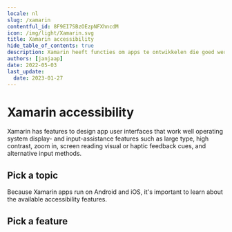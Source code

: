```yaml
---
locale: nl
slug: /xamarin
contentful_id: 8F9EI7SBzOEzpNFXhncdM
icon: /img/light/Xamarin.svg
title: Xamarin accessibility
hide_table_of_contents: true
description: Xamarin heeft functies om apps te ontwikkelen die goed werken met toegankelijkheidsfuncties van het besturingssysteem, zoals groot lettertype, hoog contrast, inzoomen, schermlezer, visuele of haptische feedback en alternatieve invoermethoden.
authors: [janjaap]
date: 2022-05-03
last_update:
  date: 2023-01-27
---
```


# Xamarin accessibility

Xamarin has features to design app user interfaces that work well operating system display- and input-assistance features such as large type, high contrast, zoom in, screen reading  visual or haptic feedback cues, and alternative input methods.

## Pick a topic

<LinkList title="List of Xamarin accessibility topics" isHighlighted={true}>
  <LinkListItem url="/nl/docs/xamarin/codevoorbeelden" title="Browse Xamarin code samples" pageTitle="Xamarin accessibility code samples" shortDescription="Browse code samples to learn how to build more accessible Xamarin apps." icon="/img/light/code.svg" iconAlt="Code icon"/>
</LinkList>

Because Xamarin apps run on Android and iOS, it's important to learn about the available accessibility features.

## Pick a feature

<LinkList title="List of Android and iOS accessibility features" isHighlighted={true}>
  <LinkListItem url="/nl/docs/android/functies" title="Learn about Android accessibility features" pageTitle="Android accessibility features" shortDescription="Learn about the accessibility features that are offered by Android." icon="/img/light/features.svg" iconAlt="Features icon"/>
  <LinkListItem url="/nl/docs/ios/functies" title="Learn about iOS accessibility features" pageTitle="iOS accessibility features" shortDescription="Learn about the accessibility features that are offered by iOS." icon="/img/light/features.svg" iconAlt="Features icon"/>
</LinkList>
